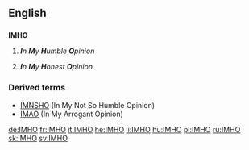==English==

==={{initialism}}===
'''IMHO'''

# {{internet|humorously}} '''''I'''n '''M'''y '''H'''umble '''O'''pinion'' 
# {{rfv-sense}} '''''I'''n '''M'''y '''H'''onest '''O'''pinion''

===Derived terms===
*[[IMNSHO]] (In My Not So Humble Opinion)
*[[IMAO]] (In My Arrogant Opinion)

[[de:IMHO]]
[[fr:IMHO]]
[[it:IMHO]]
[[he:IMHO]]
[[li:IMHO]]
[[hu:IMHO]]
[[pl:IMHO]]
[[ru:IMHO]]
[[sk:IMHO]]
[[sv:IMHO]]
